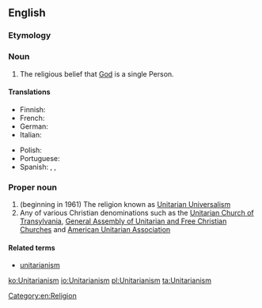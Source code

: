 ==English==
{{wikipedia}}

===Etymology===
{{suffix|Unitarian|ism|lang=en}}

===Noun===
{{en-noun|-}}

# The religious belief that [[God]] is a single Person.

====Translations====
{{trans-top|the religious belief that God is a single person}}
* Finnish: {{t|fi|unitarianismi}}
* French: {{t+|fr|unitarisme|m}}
* German: {{t|de|Unitarismus|m}}
* Italian: {{t|it|unitarianismo|m}}
{{trans-mid}}
* Polish: {{t|pl|unitarianizm|m}}
* Portuguese: {{t|pt|unitarismo|m}}
* Spanish: {{qualifier|often political, related to the Partido Unitario in Argentina}} {{t|es|unitarismo|m}}, {{qualifier|usually only religious}} {{t|es|unitarianismo|m}}, 
{{trans-bottom}}

===Proper noun===
{{en-proper noun}}

# (beginning in 1961) The religion known as [[Unitarian Universalism]]
# Any of various Christian denominations such as the [[w:Unitarian Church of Transylvania|Unitarian Church of Transylvania]], [[w:General Assembly of Unitarian and Free Christian Churches|General Assembly of Unitarian and Free Christian Churches]] and [[w:American Unitarian Association|American Unitarian Association]]

====Related terms====
* [[unitarianism]]

[[Category:en:Religion]]

[[ko:Unitarianism]]
[[io:Unitarianism]]
[[pl:Unitarianism]]
[[ta:Unitarianism]]